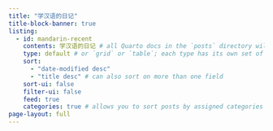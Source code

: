---
title: "学汉语的日记"
title-block-banner: true
listing:
  - id: mandarin-recent
    contents: 学汉语的日记 # all Quarto docs in the `posts` directory will be included on your listing page
    type: default # or `grid` or `table`; each type has its own set of yaml options to include
    sort: 
      - "date-modified desc"
      - "title desc" # can also sort on more than one field
    sort-ui: false
    filter-ui: false
    feed: true
    categories: true # allows you to sort posts by assigned categories 
page-layout: full
---

:::{mandarin-recent}
:::